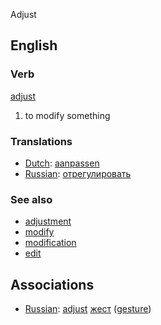 Adjust 

==English==
===Verb===
[[adjust]]

# to modify something

===Translations===
*[[Dutch]]: [[aanpassen]]
*[[Russian]]: [[отрегулировать]]

===See also===
*[[adjustment]]
*[[modify]]
*[[modification]]
*[[edit]]

==Associations==
*[[Russian]]: [[adjust]] [[жест]] ([[gesture]])